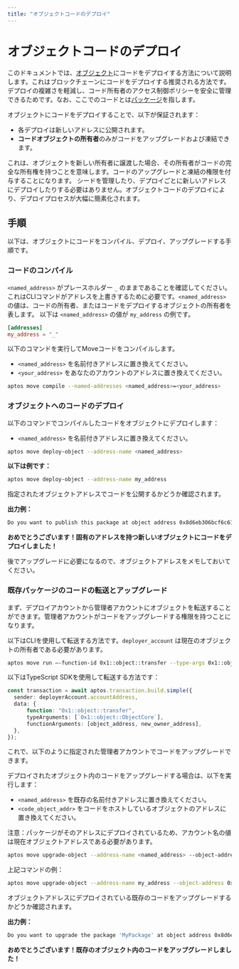 ```yaml
---
title: "オブジェクトコードのデプロイ"
---
```


# オブジェクトコードのデプロイ

このドキュメントでは、[オブジェクト](objects.mdx)にコードをデプロイする方法について説明します。これはブロックチェーンにコードをデプロイする推奨される方法です。デプロイの複雑さを軽減し、コード所有者のアクセス制御ポリシーを安全に管理できるためです。なお、ここでのコードとは[パッケージ](book/packages.mdx)を指します。

オブジェクトにコードをデプロイすることで、以下が保証されます：
- 各デプロイは新しいアドレスに公開されます。
- **コードオブジェクトの所有者**のみがコードをアップグレードおよび凍結できます。

これは、オブジェクトを新しい所有者に譲渡した場合、その所有者がコードの完全な所有権を持つことを意味します。コードのアップグレードと凍結の権限を付与することになります。
シードを管理したり、デプロイごとに新しいアドレスにデプロイしたりする必要はありません。オブジェクトコードのデプロイにより、デプロイプロセスが大幅に簡素化されます。

## 手順

以下は、オブジェクトにコードをコンパイル、デプロイ、アップグレードする手順です。


<Steps>

### コードのコンパイル

`<named_address>` がプレースホルダー `_` のままであることを確認してください。これはCLIコマンドがアドレスを上書きするために必要です。`<named_address>` の値は、コードの所有者、またはコードをデプロイするオブジェクトの所有者を表します。
以下は `<named_address>` の値が `my_address` の例です。

```toml filename="Move.toml"
[addresses]
my_address = "_"
```

以下のコマンドを実行してMoveコードをコンパイルします。
- `<named_address>` を名前付きアドレスに置き換えてください。
- `<your_address>` をあなたのアカウントのアドレスに置き換えてください。

```bash filename="Terminal"
aptos move compile --named-addresses <named_address>=<your_address>
```

### オブジェクトへのコードのデプロイ

以下のコマンドでコンパイルしたコードをオブジェクトにデプロイします：
- `<named_address>` を名前付きアドレスに置き換えてください。

```bash filename="Terminal"
aptos move deploy-object --address-name <named_address>
```

**以下は例です：**

```bash filename="Terminal"
aptos move deploy-object --address-name my_address
```

指定されたオブジェクトアドレスでコードを公開するかどうか確認されます。

**出力例：**

```bash filename="Terminal"
Do you want to publish this package at object address 0x8d6eb306bcf6c61dbaa0dbf8daa8252e121b63e95991afcab3b12d3be7f001ab [yes/no] >
```

**おめでとうございます！固有のアドレスを持つ新しいオブジェクトにコードをデプロイしました！**

後でアップグレードに必要になるので、オブジェクトアドレスをメモしておいてください。

### 既存パッケージのコードの転送とアップグレード

まず、デプロイアカウントから管理者アカウントにオブジェクトを転送することができます。管理者アカウントがコードをアップグレードする権限を持つことになります。

以下はCLIを使用して転送する方法です。`deployer_account` は現在のオブジェクトの所有者である必要があります。
```bash
aptos move run —-function-id 0x1::object::transfer --type-args 0x1::object::ObjectCore -—args address:<object_address> address:<new_owner_address> —-profile <deployer_account_profile>
```

以下はTypeScript SDKを使用して転送する方法です：
```typescript
const transaction = await aptos.transaction.build.simple({
  sender: deployerAccount.accountAddress,
  data: {
	  function: "0x1::object::transfer",
      typeArguments: [`0x1::object::ObjectCore`],
	  functionArguments: [object_address, new_owner_address],
  },
});
```
これで、以下のように指定された管理者アカウントでコードをアップグレードできます。

デプロイされたオブジェクト内のコードをアップグレードする場合は、以下を実行します：
- `<named_address>` を既存の名前付きアドレスに置き換えてください。
- `<code_object_addr>` をコードをホストしているオブジェクトのアドレスに置き換えてください。

注意：パッケージがそのアドレスにデプロイされているため、アカウント名の値は現在オブジェクトアドレスである必要があります。

```bash filename="Terminal"
aptos move upgrade-object --address-name <named_address> --object-address <code_object_addr>
```

上記コマンドの例：

```bash filename="Terminal"
aptos move upgrade-object --address-name my_address --object-address 0x8d6eb306bcf6c61dbaa0dbf8daa8252e121b63e95991afcab3b12d3be7f001ab
```

オブジェクトアドレスにデプロイされている既存のコードをアップグレードするかどうか確認されます。

**出力例：**

```bash filename="Terminal"
Do you want to upgrade the package 'MyPackage' at object address 0x8d6eb306bcf6c61dbaa0dbf8daa8252e121b63e95991afcab3b12d3be7f001ab [yes/no]
```

**おめでとうございます！既存のオブジェクト内のコードをアップグレードしました！**

</Steps>
